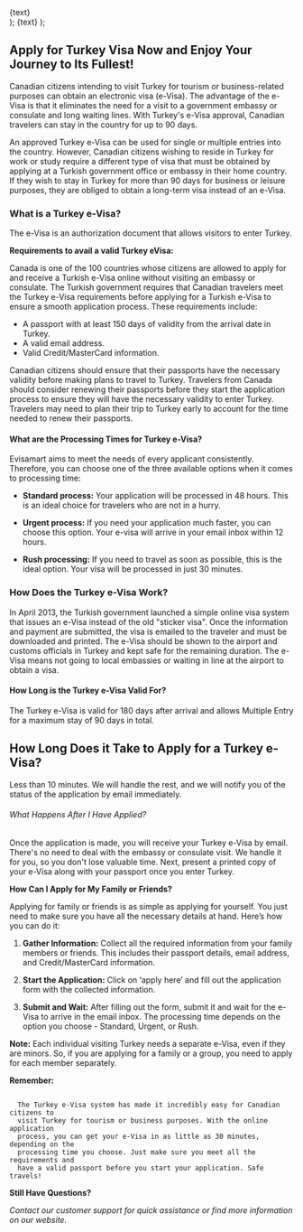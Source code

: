   <div className="flex justify-center items-center">
    <Link
      href={href}
      className="items-center justify-center flex gap-2 px-5 py-2 text-base font-semibold text-white duration-150 ease-in-out rounded-full shrink-0 bg-secondary hover:scale-105"
    >
      {text}
    </Link>
  </div>
);

  <Link className="text-secondary font-semibold text-lg" href={href}>
    {text}
  </Link>
);

## Apply for Turkey Visa Now and Enjoy Your Journey to Its Fullest!

Canadian citizens intending to visit Turkey for tourism or business-related purposes can obtain an electronic visa (e-Visa). The advantage of the e-Visa is that it eliminates the need for a visit to a government embassy or consulate and long waiting lines. With Turkey's e-Visa approval, Canadian travelers can stay in the country for up to 90 days.

An approved Turkey e-Visa can be used for single or multiple entries into the country. However, Canadian citizens wishing to reside in Turkey for work or study require a different type of visa that must be obtained by applying at a Turkish government office or embassy in their home country. If they wish to stay in Turkey for more than 90 days for business or leisure purposes, they are obliged to obtain a long-term visa instead of an e-Visa.

### What is a Turkey e-Visa?

The e-Visa is an authorization document that allows visitors to enter Turkey.

**Requirements to avail a valid Turkey eVisa:**

Canada is one of the 100 countries whose citizens are allowed to apply for and receive a Turkish e-Visa online without visiting an embassy or consulate. The Turkish government requires that Canadian travelers meet the Turkey e-Visa requirements before applying for a Turkish e-Visa to ensure a smooth application process. These requirements include:

- A passport with at least 150 days of validity from the arrival date in Turkey.
- A valid email address.
- Valid Credit/MasterCard information.

Canadian citizens should ensure that their passports have the necessary validity before making plans to travel to Turkey. Travelers from Canada should consider renewing their passports before they start the application process to ensure they will have the necessary validity to enter Turkey. Travelers may need to plan their trip to Turkey early to account for the time needed to renew their passports.

#### What are the Processing Times for Turkey e-Visa?

Evisamart aims to meet the needs of every applicant consistently. Therefore, you can choose one of the three available options when it comes to processing time:

- **Standard process:** Your application will be processed in 48 hours. This is an ideal choice for travelers who are not in a hurry.

- **Urgent process:** If you need your application much faster, you can choose this option. Your e-visa will arrive in your email inbox within 12 hours.

- **Rush processing:** If you need to travel as soon as possible, this is the ideal option. Your visa will be processed in just 30 minutes.

### How Does the Turkey e-Visa Work?

In April 2013, the Turkish government launched a simple online visa system that issues an e-Visa instead of the old "sticker visa". Once the information and payment are submitted, the visa is emailed to the traveler and must be downloaded and printed. The e-Visa should be shown to the airport and customs officials in Turkey and kept safe for the remaining duration. The e-Visa means not going to local embassies or waiting in line at the airport to obtain a visa.

#### How Long is the Turkey e-Visa Valid For?

The Turkey e-Visa is valid for 180 days after arrival and allows Multiple Entry for a maximum stay of 90 days in total.

## How Long Does it Take to Apply for a Turkey e-Visa?

Less than 10 minutes. We will handle the rest, and we will notify you of the status of the application by email immediately.

###### What Happens After I Have Applied?

Once the application is made, you will receive your Turkey e-Visa by email. There's no need to deal with the embassy or consulate visit. We handle it for you, so you don't lose valuable time. Next, present a printed copy of your e-Visa along with your passport once you enter Turkey.

**How Can I Apply for My Family or Friends?**

Applying for family or friends is as simple as applying for yourself. You just need to make sure you have all the necessary details at hand. Here’s how you can do it:

1. **Gather Information:** Collect all the required information from your family members or friends. This includes their passport details, email address, and Credit/MasterCard information.

2. **Start the Application:** Click on ‘apply here’ and fill out the application form with the collected information.

3. **Submit and Wait:** After filling out the form, submit it and wait for the e-Visa to arrive in the email inbox. The processing time depends on the option you choose - Standard, Urgent, or Rush.

**Note:** Each individual visiting Turkey needs a separate e-Visa, even if they are minors. So, if you are applying for a family or a group, you need to apply for each member separately.

**Remember:**

<code>
  The Turkey e-Visa system has made it incredibly easy for Canadian citizens to
  visit Turkey for tourism or business purposes. With the online application
  process, you can get your e-Visa in as little as 30 minutes, depending on the
  processing time you choose. Just make sure you meet all the requirements and
  have a valid passport before you start your application. Safe travels!
</code>

**Still Have Questions?**

_Contact our customer support for quick assistance or find more information on our website._
